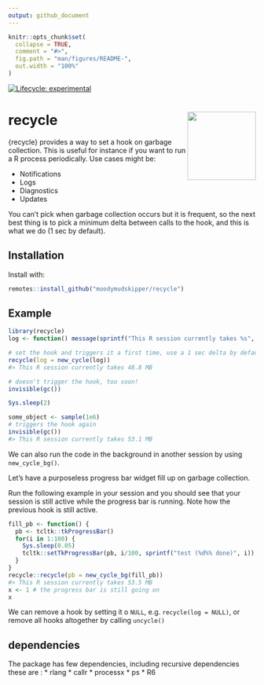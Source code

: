 ```yaml
---
output: github_document
---
```


<!-- README.md is generated from README.Rmd. Please edit that file -->

```r
knitr::opts_chunk$set(
  collapse = TRUE,
  comment = "#>",
  fig.path = "man/figures/README-",
  out.width = "100%"
)
```

<!-- badges: start -->
[![Lifecycle: experimental](https://img.shields.io/badge/lifecycle-experimental-orange.svg)](https://lifecycle.r-lib.org/articles/stages.html#experimental)
<!-- badges: end -->

# recycle <img src="man/figures/logo.png" align="right" height="139" alt="" />

{recycle} provides a way to set a hook on garbage collection. This is useful
for instance if you want to run a R process periodically. Use cases might be:

* Notifications
* Logs
* Diagnostics
* Updates

You can't pick when garbage collection occurs but it is frequent, so
the next best thing is to pick a minimum delta between calls to the hook, and
this is what we do (1 sec by default).

## Installation

Install with:

``` r
remotes::install_github("moodymudskipper/recycle")
```

## Example

```r
library(recycle)
log <- function() message(sprintf("This R session currently takes %s", capture.output(pryr::mem_used())))

# set the hook and triggers it a first time, use a 1 sec delta by default
recycle(log = new_cycle(log))
#> This R session currently takes 48.8 MB

# doesn't trigger the hook, too soon!
invisible(gc())

Sys.sleep(2)

some_object <- sample(1e6)
# triggers the hook again
invisible(gc())
#> This R session currently takes 53.1 MB
```

We can also run the code in the background in another session by using `new_cycle_bg()`.

Let's have a purposeless progress bar widget fill up on garbage collection.

Run the following example in your session and you should see that your session
is still active while the progress bar is running. Note how the previous hook
is still active.

```r
fill_pb <- function() {
  pb <- tcltk::tkProgressBar()
  for(i in 1:100) {
    Sys.sleep(0.05)
    tcltk::setTkProgressBar(pb, i/100, sprintf("test (%d%% done)", i))
  }
}
recycle::recycle(pb = new_cycle_bg(fill_pb))
#> This R session currently takes 53.5 MB
x <- 1 # the progress bar is still going on
x
```

We can remove a hook by setting it o `NULL`, e.g. `recycle(log = NULL)`, or
remove all hooks altogether by calling `uncycle()`

## dependencies

The package has few dependencies, including recursive dependencies these are :
* rlang
* callr
* processx
* ps
* R6
